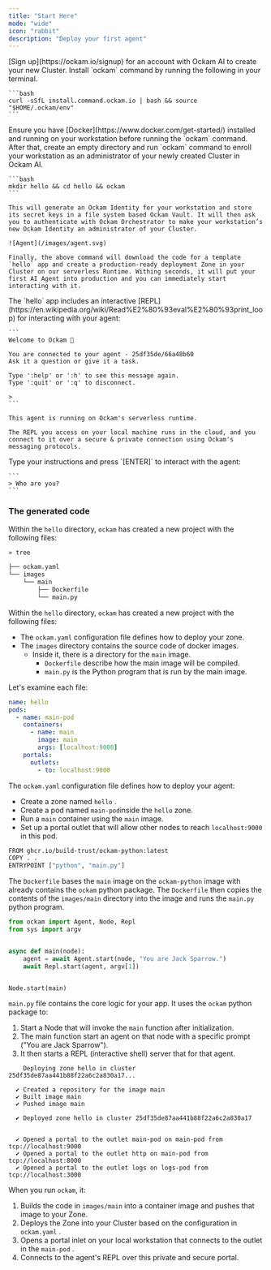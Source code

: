 ```yaml
---
title: "Start Here"
mode: "wide"
icon: "rabbit"
description: "Deploy your first agent"
---
```


<Steps>
  <Step title="Create an account">
    [Sign up](https://ockam.io/signup) for an account with Ockam AI to create your new Cluster.
  </Step>
  <Step title="Install">
    Install `ockam` command by running the following in your terminal.

    ```bash
    curl -sSfL install.command.ockam.io | bash && source "$HOME/.ockam/env"
    ```
  </Step>
  <Step title="Deploy your first agent">
    <Note>
      Ensure you have [Docker](https://www.docker.com/get-started/) installed and running on your workstation before running the `ockam` command.
    </Note>
    After that, create an empty directory and run `ockam` command to enroll your workstation as an administrator of your newly created Cluster in Ockam AI.

    ```bash
    mkdir hello && cd hello && ockam
    ```

    This will generate an Ockam Identity for your workstation and store its secret keys in a file system based Ockam Vault. It will then ask you to authenticate with Ockam Orchestrator to make your workstation’s new Ockam Identity an administrator of your Cluster.

    ![Agent](/images/agent.svg)

    Finally, the above command will download the code for a template `hello` app and create a production-ready deployment Zone in your Cluster on our serverless Runtime. Withing seconds, it will put your first AI Agent into production and you can immediately start interacting with it.
  </Step>
  <Step title="Chat with your agent">
    The `hello` app includes an interactive [REPL](https://en.wikipedia.org/wiki/Read%E2%80%93eval%E2%80%93print_loop) for interacting with your agent:

    ```
    Welcome to Ockam 👋
    
    You are connected to your agent - 25df35de/66a48b60
    Ask it a question or give it a task.
    
    Type ':help' or ':h' to see this message again.
    Type ':quit' or ':q' to disconnect.
    
    >
    ```

    This agent is running on Ockam's serverless runtime.

    The REPL you access on your local machine runs in the cloud, and you connect to it over a secure & private connection using Ockam's messaging protocols.
  </Step>
  <Step title="Ask the agent something">
    Type your instructions and press `[ENTER]` to interact with the agent:

    ```
    > Who are you?
    ```
  </Step>
</Steps>

### The generated code

Within the `hello` directory, `ockam` has created a new project with the following files:

```bash Generated Files
» tree

├── ockam.yaml
└── images
    └── main
        ├── Dockerfile
        └── main.py
```

Within the `hello` directory, `ockam` has created a new project with the following files:

- The `ockam.yaml` configuration file defines how to deploy your zone.
- The `images` directory contains the source code of docker images.
  - Inside it, there is a directory for the `main` image.
    - `Dockerfile` describe how the main image will be compiled.
    - `main.py` is the Python program that is run by the main image.

Let's examine each file:

```yaml ockam.yaml
name: hello
pods:
  - name: main-pod
    containers:
      - name: main
        image: main
        args: [localhost:9000]
    portals:
      outlets:
        - to: localhost:9000
```

The `ockam.yaml` configuration file defines how to deploy your agent:

- Create a zone named `hello` .
- Create a pod named `main-pod`inside the `hello` zone.
- Run a `main` container using the `main` image.
- Set up a portal outlet that will allow other nodes to reach `localhost:9000` in this pod.

```bash images/main/Dockerfile
FROM ghcr.io/build-trust/ockam-python:latest
COPY . .
ENTRYPOINT ["python", "main.py"]
```

The `Dockerfile` bases the `main` image on the `ockam-python` image with already contains the `ockam` python package. The `Dockerfile` then copies the contents of the `images/main` directory into the image and runs the `main.py` python program.

```python images/main/main.py
from ockam import Agent, Node, Repl
from sys import argv


async def main(node):
    agent = await Agent.start(node, "You are Jack Sparrow.")
    await Repl.start(agent, argv[1])


Node.start(main)
```

`main.py` file contains the core logic for your app. It uses the `ockam` python package to:

1. Start a Node that will invoke the `main` function after initialization.
2. The main function start an agent on that node with a specific prompt ("You are Jack Sparrow").
3. It then starts a REPL (interactive shell) server that for that agent.

``` Output
    Deploying zone hello in cluster 25df35de87aa441b88f22a6c2a830a17...

  ✔ Created a repository for the image main
  ✔ Built image main
  ✔ Pushed image main

  ✔ Deployed zone hello in cluster 25df35de87aa441b88f22a6c2a830a17


  ✔ Opened a portal to the outlet main-pod on main-pod from tcp://localhost:9000
  ✔ Opened a portal to the outlet http on main-pod from tcp://localhost:8000
  ✔ Opened a portal to the outlet logs on logs-pod from tcp://localhost:3000
```

When you run `ockam`, it:

1. Builds the code in `images/main` into a container image and pushes that image to your Zone.
2. Deploys the Zone into your Cluster based on the configuration in `ockam.yaml` .
3. Opens a portal inlet on your local workstation that connects to the outlet in the `main-pod` .
4. Connects to the agent's REPL over this private and secure portal.